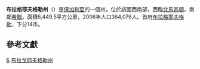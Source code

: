 {{Infobox Province of Bulgaria
|Cyrillic       = Област Благоевград
|Map            = Blagoevgrad in Bulgaria.svg
|Capital        = [[布拉格耶夫格勒|布拉格耶夫格勒]]
|Municipalities = [[Bansko|Bansko]], [[Belitsa|Belitsa]], [[Blagoevgrad|Blagoevgrad]],<br />[[Gotse_Delchev_(town)|Gotse Delchev]], [[Garmen|Garmen]],<br />[[Kresna|Kresna]], [[Petrich|Petrich]], [[Razlog|Razlog]], [[Sandanski|Sandanski]], [[Satovcha|Satovcha]],<br />[[Simitli|Simitli]], [[Strumyani|Strumyani]],<br />[[Hadzhidimovo|Hadzhidimovo]], [[Yakoruda|Yakoruda]]
|Area           = 6,449.5 [[Square_kilometre|km²]]
|Population     = 364,076<ref>Population by address registration up to September 14, 2007. Source: [http://www.grao.bg/tna.html ГРАО] {{webarchive|url=https://web.archive.org/web/20071125091505/http://www.grao.bg/tna.html |date=2007-11-25 }}. Retrieved on [[October_3|October 3]], 2007. {{bg icon}}</ref>
|LicensePlate   = E
}}
'''布拉格耶夫格勒州'''（{{lang|bg|Област Благоевград}}）是[[保加利亞|保加利亞]]的一個州，位於該國西南部，西臨[[北馬其頓|北馬其頓]]，南鄰[[希臘|希臘]]。面積6,449.5平方公里，2006年人口364,076人。首府[[布拉格耶夫格勒|布拉格耶夫格勒]]，下分14市。

== 參考文獻 ==
{{Reflist}}

{{Bulgaria}}

[[Category:保加利亞行政區劃|Б]]
[[Category:布拉戈耶夫格勒州|]]